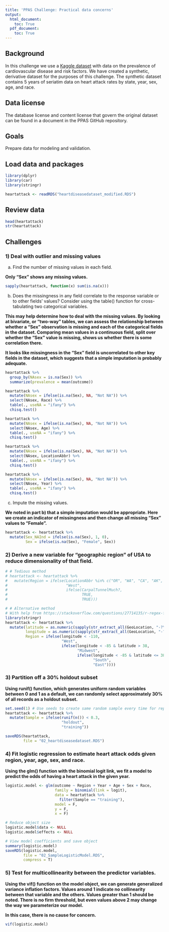 ```yaml
---
title: 'PPAS Challenge: Practical data concerns'
output: 
  html_document:
    toc: True
  pdf_document:
    toc: True
---
```


## Background
In this challenge we use a [Kaggle dataset](https://www.kaggle.com/mazharkarimi/heart-disease-and-stroke-prevention/metadata) with data on the prevalence of cardiovascular disease and risk factors. We have created a synthetic, derivative dataset for the purposes of this challenge. The synthetic dataset contains 5 years of seriatim data on heart attack rates by state, year, sex, age, and race.

## Data license
The database license and content license that govern the original dataset can be found in a document in the PPAS GitHub repository. 

## Goals
Prepare data for modeling and validation.

## Load data and packages
```r
library(dplyr)
library(car)
library(stringr)

heartattack <- readRDS("heartdiseasedataset_modified.RDS")
```

## Review data
```r
head(heartattack)
str(heartattack)
```

## Challenges
### 1) Deal with outlier and missing values

a) Find the number of missing values in each field.

**Only "Sex" shows any missing values.**

```r
sapply(heartattack, function(x) sum(is.na(x)))
```

b) Does the missingness in any field correlate to the response variable or to other fields' values? Consider using the table() function for cross-tabulating two categorical variables. 

**This may help determine how to deal with the missing values. By looking at bivariate, or "two-way" tables, we can assess the relationship between whether a "Sex" observation is missing and each of the categorical fields in the dataset. Comparing mean values in a continuous field, split over whether the "Sex" value is missing, shows us whether there is some correlation there. **

**It looks like missingness in the "Sex" field is uncorrelated to other key fields in the dataset, which suggests that a simple imputation is probably adequate.**

```r
heartattack %>% 
  group_by(NAsex = is.na(Sex)) %>%
  summarize(prevalence = mean(outcome))

heartattack %>% 
  mutate(NAsex = ifelse(is.na(Sex), NA, "Not NA")) %>%
  select(NAsex, Race) %>%
  table(., useNA = "ifany") %>%
  chisq.test()

heartattack %>% 
  mutate(NAsex = ifelse(is.na(Sex), NA, "Not NA")) %>%
  select(NAsex, Age) %>%
  table(., useNA = "ifany") %>%
  chisq.test()

heartattack %>% 
  mutate(NAsex = ifelse(is.na(Sex), NA, "Not NA")) %>%
  select(NAsex, LocationAbbr) %>%
  table(., useNA = "ifany") %>%
  chisq.test()

heartattack %>% 
  mutate(NAsex = ifelse(is.na(Sex), NA, "Not NA")) %>%
  select(NAsex, Year) %>%
  table(., useNA = "ifany") %>%
  chisq.test()
```

c) Impute the missing values.

**We noted in part b) that a simple imputation would be appropriate. Here we create an indicator of missingness and then change all missing "Sex" values to "Female".**

```r
heartattack <- heartattack %>%
  mutate(Sex_NAInd = ifelse(is.na(Sex), 1, 0),
         Sex = ifelse(is.na(Sex), "Female", Sex))
```

### 2) Derive a new variable for "geographic region" of USA to reduce dimensionality of that field.

```r
# # Tedious method
# heartattack <- heartattack %>%
#   mutate(Region = ifelse(LocationAbbr %in% c("OR", "WA", "CA", "AK", "HI"),
#                          "West",
#                          ifelse(CarpalTunnelMuch?,
#                                 TRUE,
#                                 TRUE)))

# # Alternative method
# With help from https://stackoverflow.com/questions/27714135/r-regex-for-coordinates
library(stringr)
heartattack <- heartattack %>%
  mutate(latitude = as.numeric(sapply(str_extract_all(GeoLocation, "-?\\d+\\.?\\d*"), function(x) x[1])),
         longitude = as.numeric(sapply(str_extract_all(GeoLocation, "-?\\d+\\.?\\d*"), function(x) x[2])),
         Region = ifelse(longitude < -110,
                         "West",
                         ifelse(longitude < -85 & latitude > 38,
                                "Midwest",
                                ifelse(longitude < -85 & latitude <= 38,
                                       "South",
                                       "East"))))

```

### 3) Partition off a 30% holdout subset

**Using runif() function, which generates uniform random variables between 0 and 1 as a default, we can randomly select approximately 30% of all records as a holdout subset.**

```r
set.seed(1) # Use seeds to create same random sample every time for replicability
heartattack <- heartattack %>%
  mutate(Sample = ifelse(runif(n()) < 0.3,
                         "holdout",
                         "training"))

saveRDS(heartattack,
        file = "02_heartdiseasedataset.RDS")
```

### 4) Fit logistic regression to estimate heart attack odds given region, year, age, sex, and race.

**Using the glm() function with the binomial logit link, we fit a model to predict the odds of having a heart attack in the given year.**

```r
logistic.model <- glm(outcome ~ Region + Year + Age + Sex + Race,
                      family = binomial(link = logit),
                      data = heartattack %>%
                        filter(Sample == "training"),
                      model = F,
                      y = F,
                      x = F)

# Reduce object size
logistic.model$data <- NULL
logistic.model$effects <- NULL

# View model coefficients and save object
summary(logistic.model)
saveRDS(logistic.model, 
        file = "02_SampleLogisticModel.RDS",
        compress = T)
```




### 5) Test for multicollinearity between the predictor variables.

**Using the vif() function on the model object, we can generate generalized variance inflation factors. Values around 1 indicate no collinearity between that variable and the others. Values greater than 1 should be noted. There is no firm threshold, but even values above 2 may change the way we parameterize our model.**

**In this case, there is no cause for concern.**

```r
vif(logistic.model)
```




